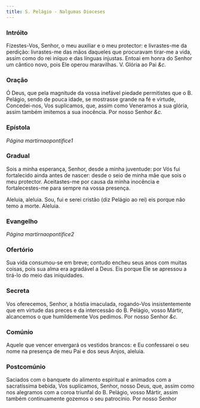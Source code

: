 ```yaml
---
title: S. Pelágio - Nalgumas Dioceses
---
```


### Intróito

Fizestes-Vos, Senhor, o meu auxiliar e o meu protector: e livrastes-me da
perdição: livrastes-me das mãos daqueles que procuravam tirar-me a vida,
assim como do rei iníquo e das línguas injustas. Entoai em honra do Senhor
um cântico novo, pois Ele operou maravilhas. <em></em> V. Glória ao Pai <em>&c.</em>

### Oração

Ó Deus, que pela magnitude da vossa inefável piedade permitistes que o B.
Pelágio, sendo de pouca idade, se mostrasse grande na fé e virtude,
Concedei-nos, Vos suplicamos, que, assim como Veneramos a sua glória,
assim também imitemos a sua inocência. Por nosso Senhor <em>&c.</em>

### Epístola

_Página martirnaopontifice1_

### Gradual

Sois a minha esperança, Senhor, desde a minha juventude: por Vós fui
fortalecido ainda antes de nascer: desde o seio de minha mãe que sois o
meu protector. Aceitastes-me por causa da minha inocência e
fortalecestes-me para sempre na vossa presença.

Aleluia, aleluia. Sou, fui e serei cristão (diz Pelágio ao rei) eis porque
não temo a morte. Aleluia.

### Evangelho

_Página martirnaopontifice2_

### Ofertório

Sua vida consumou-se em breve; contudo encheu seus anos com muitas coisas,
pois sua alma era agradável a Deus. Eis porque Ele se apressou a tirá-lo
do meio das iniquidades.

### Secreta

Vos oferecemos, Senhor, a hóstia imaculada, rogando-Vos insistentemente
que em virtude das preces e da intercessão do B. Pelágio, vosso Mártir,
alcancemos o que humildemente Vos pedimos. Por nosso Senhor <em>&c.</em>

### Comúnio

Aquele que vencer envergará os vestidos brancos: e Eu confessarei o seu
nome na presença de meu Pai e dos seus Anjos, aleluia.

### Postcomúnio

Saciados com o banquete do alimento espiritual e animados com a
sacratíssima bebida, Vos suplicamos, Senhor, nosso Deus, que, assim como
nos alegramos com a coroa triunfal do B. Pelágio, vosso Mártir, assim
também continuamente gozemos o seu patrocínio. Por nosso Senhor

